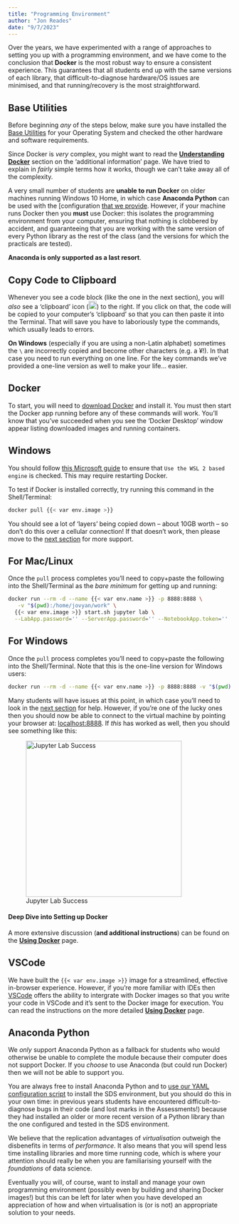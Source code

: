 ```yaml
---
title: "Programming Environment"
author: "Jon Reades"
date: "9/7/2023"
---
```


Over the years, we have experimented with a range of approaches to setting you up with a programming environment, and we have come to the conclusion that **Docker** is the most robust way to ensure a consistent experience. This guarantees that all students end up with the same versions of each library, that difficult-to-diagnose hardware/OS issues are minimised, and that running/recovery is the most straightforward.

::: {.callout-important}
## Base Utilities

Before beginning *any* of the steps below, make sure you have installed the [Base Utilities](../req/base.qmd) for your Operating System and checked the other hardware and software requirements.

:::

Since Docker is *very* complex, you might want to read the **[Understanding Docker](../docker/index.qmd#understanding-docker)** section on the 'additional information' page. We have tried to explain in *fairly* simple terms how it works, though we can't take away all of the complexity.

A very small number of students are **unable to run Docker** on older machines running Windows 10 Home, in which case **Anaconda Python** can be used with the [configuration [that we provide](../conda/index.qmd). However, if your machine runs Docker then you **must** use Docker: this isolates the programming environment from your computer, ensuring that nothing is clobbered by accident, and guaranteeing that you are working with the same version of every Python library as the rest of the class (and the versions for which the practicals are tested). 

**Anaconda is only supported as a last resort**.

::: {.callout-tip}
## Copy Code to Clipboard 

Whenever you see a code block (like the one in the next section), you will _also_ see a 'clipboard' icon (![Copy to Clipboard Icon](../img/copy-to-clipboard.png){height="18px"}) to the right. If you click on that, the code will be copied to your computer's 'clipboard' so that you can then paste it into the Terminal. That will save you have to laboriously type the commands, which usually leads to errors. 

**On Windows** (especially if you are using a non-Latin alphabet) sometimes the `\` are incorrectly copied and become other characters (e.g. a &#165;!). In that case you need to run everything on one line. For the key commands we've provided a one-line version as well to make your life... easier.

:::

## Docker

To start, you will need to [download Docker](https://www.docker.com) and install it. You must then start the Docker app running before any of these commands will work. You'll know that you've succeeded when you see the 'Docker Desktop' window appear listing downloaded images and running containers.

::: {.callout-warning}
## Windows 

You should follow [this Microsoft guide](https://learn.microsoft.com/en-us/windows/wsl/tutorials/wsl-containers#install-docker-desktop) to ensure that `Use the WSL 2 based engine` is checked. This may require restarting Docker.
:::

To test if Docker is installed correctly, try running this command in the Shell/Terminal:

```bash
docker pull {{< var env.image >}}
```

You should see a lot of 'layers' being copied down -- about 10GB worth -- so don't do this over a cellular connection! If that doesn't work, then please move to the [next section](#deep-dive-into-setting-up-docker) for more support. 

::: {.panel-tabset}

## For Mac/Linux

Once the `pull` process completes you'll need to copy+paste the following into the Shell/Terminal as the *bare minimum* for getting up and running:

```bash
docker run --rm -d --name {{< var env.name >}} -p 8888:8888 \
   -v "$(pwd):/home/jovyan/work" \
  {{< var env.image >}} start.sh jupyter lab \
  --LabApp.password='' --ServerApp.password='' --NotebookApp.token=''
```

## For Windows

Once the `pull` process completes you'll need to copy+paste the following into the Shell/Terminal. Note that this is the one-line version for Windows users:

```bash
docker run --rm -d --name {{< var env.name >}} -p 8888:8888 -v "$(pwd):/home/jovyan/work" {{< var env.image >}} start.sh jupyter lab --LabApp.password='' --ServerApp.password='' --NotebookApp.token=''
```

:::


Many students will have issues at this point, in which case you'll need to look in the [next section](#deep-dive-into-setting-up-docker) for help. However, if you're one of the lucky ones then you should now be able to connect to the virtual machine by pointing your browser at: [localhost:8888](http://localhost:8888/lab/). If _this_ has worked as well, then you should see something like this:

![Jupyter Lab Success](../img/Jupyter_Lab.png){height="350px"}

#### Deep Dive into Setting up Docker

A more extensive discussion (**and additional instructions**) can be found on the [**Using Docker**](../docker/index.qmd#installing) page.

## VSCode

We have built the `{{< var env.image >}}` image for a streamlined, effective in-browser experience. However, if you're more familiar with IDEs then [VSCode](https://code.visualstudio.com) offers the ability to intergrate with Docker images so that you write your code in VSCode and it's sent to the Docker image for execution. You can read the instructions on the more detailed [**Using Docker**](../docker/index.qmd#vscode-integration) page.

## Anaconda Python

::: {.callout-warning}

We *only* support Anaconda Python as a fallback for students who would otherwise be unable to complete the module because their computer does not support Docker. If you *choose* to use Anaconda (but could run Docker) then we will not be able to support you.

:::

You are always free to install Anaconda Python and to [use our YAML configuration script](../conda/index.qmd) to install the SDS environment, but you should do this in your own time: in previous years students have encountered difficult-to-diagnose bugs in their code (and lost marks in the Assessments!) because they had installed an older or more recent version of a Python library than the one configured and tested in the SDS environment.

We believe that the replication advantages of *virtualisation* outweigh the disbenefits in terms of *performance*. It also means that you will spend less time installing libraries and more time running code, which is where your attention should really be when you are familiarising yourself with the *foundations* of data science. 

Eventually you will, of course, want to install and manage your own programming environment (possibly even by building and sharing Docker images!) but this can be left for later when you have developed an appreciation of how and when virtualisation is (or is not) an appropriate solution to your needs.


